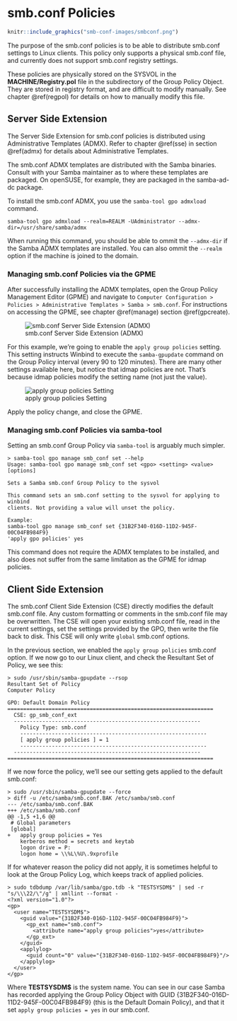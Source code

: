 # smb.conf Policies {#smbconf}

```r
knitr::include_graphics("smb-conf-images/smbconf.png")
```

The purpose of the smb.conf policies is to be able to distribute smb.conf settings to Linux clients. This policy only supports a physical smb.conf file, and currently does not support smb.conf registry settings.

These policies are physically stored on the SYSVOL in the **MACHINE/Registry.pol** file in the subdirectory of the Group Policy Object. They are stored in registry format, and are difficult to modify manually. See chapter \@ref(regpol) for details on how to manually modify this file.

## Server Side Extension {#smbconf-sse}

The Server Side Extension for smb.conf policies is distributed using Administrative Templates (ADMX). Refer to chapter \@ref(sse) in section \@ref(admx) for details about Administrative Templates.

The smb.conf ADMX templates are distributed with the Samba binaries. Consult with your Samba maintainer as to where these templates are packaged. On openSUSE, for example, they are packaged in the samba-ad-dc package.

To install the smb.conf ADMX, you use the `samba-tool gpo admxload` command.

```
samba-tool gpo admxload --realm=REALM -UAdministrator --admx-dir=/usr/share/samba/admx
```

When running this command, you should be able to ommit the `--admx-dir` if the Samba ADMX templates are installed. You can also ommit the `--realm` option if the machine is joined to the domain.

### Managing smb.conf Policies via the GPME

After successfully installing the ADMX templates, open the Group Policy Management Editor (GPME) and navigate to `Computer Configuration > Policies > Administrative Templates > Samba > smb.conf`. For instructions on accessing the GPME, see chapter \@ref(manage) section \@ref(gpcreate).

![smb.conf Server Side Extension (ADMX)](smb-conf-images/gpme.png)

For this example, we're going to enable the `apply group policies` setting. This setting instructs Winbind to execute the `samba-gpupdate` command on the Group Policy interval (every 90 to 120 minutes). There are many other settings available here, but notice that idmap policies are not. That's because idmap policies modify the setting name (not just the value).

![apply group policies Setting](smb-conf-images/setting.png)

Apply the policy change, and close the GPME.

### Managing smb.conf Policies via samba-tool

Setting an smb.conf Group Policy via `samba-tool` is arguably much simpler.

```
> samba-tool gpo manage smb_conf set --help
Usage: samba-tool gpo manage smb_conf set <gpo> <setting> <value> [options]

Sets a Samba smb.conf Group Policy to the sysvol

This command sets an smb.conf setting to the sysvol for applying to winbind
clients. Not providing a value will unset the policy.

Example:
samba-tool gpo manage smb_conf set {31B2F340-016D-11D2-945F-00C04FB984F9}
'apply gpo policies' yes
```

This command does not require the ADMX templates to be installed, and also does not suffer from the same limitation as the GPME for idmap policies.

## Client Side Extension

The smb.conf Client Side Extension (CSE) directly modifies the default smb.conf file. Any custom formatting or comments in the smb.conf file may be overwritten. The CSE will open your existing smb.conf file, read in the current settings, set the settings provided by the GPO, then write the file back to disk. This CSE will only write `global` smb.conf options.

In the previous section, we enabled the `apply group policies` smb.conf option. If we now go to our Linux client, and check the Resultant Set of Policy, we see this:

```
> sudo /usr/sbin/samba-gpupdate --rsop
Resultant Set of Policy
Computer Policy

GPO: Default Domain Policy
=================================================================
  CSE: gp_smb_conf_ext
  -----------------------------------------------------------
    Policy Type: smb.conf
    -----------------------------------------------------------
    [ apply group policies ] = 1
    -----------------------------------------------------------
  -----------------------------------------------------------
=================================================================
```

If we now force the policy, we'll see our setting gets applied to the default smb.conf:

```
> sudo /usr/sbin/samba-gpupdate --force
> diff -u /etc/samba/smb.conf.BAK /etc/samba/smb.conf
--- /etc/samba/smb.conf.BAK
+++ /etc/samba/smb.conf
@@ -1,5 +1,6 @@
 # Global parameters
 [global]
+	apply group policies = Yes
 	kerberos method = secrets and keytab
 	logon drive = P:
 	logon home = \\%L\%U\.9xprofile
```

If for whatever reason the policy did not apply, it is sometimes helpful to look at the Group Policy Log, which keeps track of applied policies.

```
> sudo tdbdump /var/lib/samba/gpo.tdb -k "TESTSYSDM$" | sed -r "s/\\\22/\"/g" | xmllint --format -
<?xml version="1.0"?>
<gp>
  <user name="TESTSYSDM$">
    <guid value="{31B2F340-016D-11D2-945F-00C04FB984F9}">
      <gp_ext name="smb.conf">
        <attribute name="apply group policies">yes</attribute>
      </gp_ext>
    </guid>
    <applylog>
      <guid count="0" value="{31B2F340-016D-11D2-945F-00C04FB984F9}"/>
    </applylog>
  </user>
</gp>
```

Where **TESTSYSDM$** is the system name. You can see in our case Samba has recorded applying the Group Policy Object with GUID {31B2F340-016D-11D2-945F-00C04FB984F9} (this is the Default Domain Policy), and that it set `apply group policies = yes` in our smb.conf.

